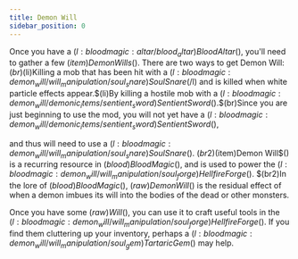 ```yaml
---
title: Demon Will
sidebar_position: 0
---
```



Once you have a $(l:bloodmagic:altar/blood_altar)Blood Altar$(), you'll need to gather a few $(item)Demon Wills$(). There are two ways to get Demon Will:$(br)$(li)Killing a mob that has been hit with a $(l:bloodmagic:demon_will/will_manipulation/soul_snare)Soul Snare$(/l) and is killed when white particle effects appear.$(li)By killing a hostile mob with a $(l:bloodmagic:demon_will/demonic_items/sentient_sword)Sentient Sword$().$(br)Since you are just beginning to use the mod, you will not yet have a $(l:bloodmagic:demon_will/demonic_items/sentient_sword)Sentient Sword$(),

and thus will need to use a $(l:bloodmagic:demon_will/will_manipulation/soul_snare)Soul Snare$(). $(br2)$(item)Demon Will$() is a recurring resource in $(blood)Blood Magic$(), and is used to power the $(l:bloodmagic:demon_will/will_manipulation/soul_forge)Hellfire Forge$(). $(br2)In the lore of $(blood)Blood Magic$(), $(raw)Demon Will$() is the residual effect of when a demon imbues its will into the bodies of the dead or other monsters.

Once you have some $(raw)Will$(), you can use it to craft useful tools in the $(l:bloodmagic:demon_will/will_manipulation/soul_forge)Hellfire Forge$(). If you find them cluttering up your inventory, perhaps a $(l:bloodmagic:demon_will/will_manipulation/soul_gem)Tartaric Gem$() may help.

